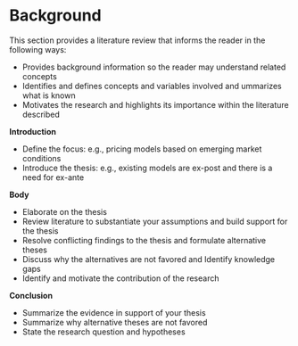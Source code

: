 <!--
This is for including Chapter 1.  Notice that it's also good practice to name your chunk.  This will help you debug potential issues as you knit.  The chunk above is called intro and the one below is called background.  Feel free to change the name of the Rmd file as you wish, but don't forget to change it here from 01-background.Rmd.
-->

<!--
The {#background} text after the chapter declaration will allow us to link throughout the document back to the beginning of of the background section.  These labels will automatically be generated (if not specified) by changing the spaces to hyphens and capital letters to lowercase.  Look for the reference to this label at the beginning of Chapter 2.
-->

# Background {#background .unnumbered}

This section provides a literature review that informs the reader in the following ways: 

* Provides background information so the reader may understand related concepts
* Identifies and defines concepts and variables involved and ummarizes what is known 
* Motivates the research and highlights its importance within the literature described 

**Introduction** 

* Define the focus: e.g., pricing models based on emerging market conditions
* Introduce the thesis: e.g., existing models are ex-post and there is a need for ex-ante

**Body** 

* Elaborate on the thesis 
* Review literature to substantiate your assumptions and build support for the thesis 
* Resolve conflicting findings to the thesis and formulate alternative theses 
* Discuss why the alternatives are not favored and Identify knowledge gaps 
* Identify and motivate the contribution of the research 
    
**Conclusion**

  * Summarize the evidence in support of your thesis 
  * Summarize why alternative theses are not favored 
  * State the research question and hypotheses
  
